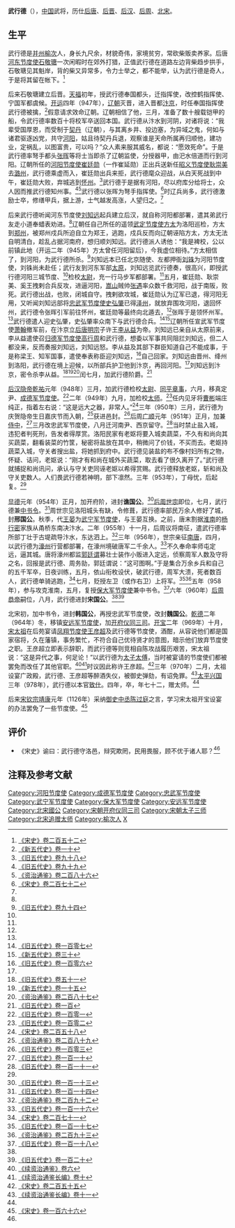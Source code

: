 {{Infobox Biography
| subject_name = 武行德
| image_name = 
| image_size = 
| image_caption = 
| date_of_birth = 908年
| place_of_birth = [[晉_(五代十國)|晋国]]
| date_of_death = 979年（71歲）
| place_of_death = [[北宋|北宋]]
| occupation = [[后唐|后唐]]、[[后晋|后晋]]、[[后汉|后汉]]、[[后周|后周]]、[[北宋|北宋]]武将
}}

'''武行德'''（{{bd|908年||979年|catIdx=W}}），[[中国|中国]]武将，历仕[[后唐|后唐]]、[[后晋|后晋]]、[[后汉|后汉]]、[[后周|后周]]、[[北宋|北宋]]。

== 生平 ==
武行德是[[并州|并州]][[榆次|榆次]]人，身长九尺余，材貌奇伟，家境贫穷，常砍柴贩卖养家。后唐[[河东节度使|河东节度使]][[石敬瑭|石敬瑭]]一次闲暇时在郊外打猎，正值武行德在道路左边背柴趋步拱手，石敬瑭见其魁岸，背的柴又异常多，令力士举之，都不能举，认为武行德是奇人，于是将其留在帐下。<ref name=SS252>[[:s:宋史/卷252|《宋史》卷二百五十二]]</ref>

后来石敬瑭建立后晋。[[天福_(后晋)|天福]]初年，授武行德奉国都头，迁指挥使，改控鹤指挥使、宁国军都虞候。[[开运_(后晋)|开运]]四年（947年），[[辽朝|辽朝]]灭晋，进入晋都[[汴梁|汴京]]，时任奉国指挥使武行德被擒，<ref name=NHFD10>[[:s:新五代史/卷10|《新五代史》卷一十]]</ref>假意请求效命辽朝。辽朝相信了他，三月，准备了数十艘载铠甲的船，令武行德率数百十将校军卒送回本国。武行德从汴水到河阴，对诸将说：“我辈受国厚恩，而受制于[[契丹|契丹]]（辽朝），与其离乡井、投边塞，为异域之鬼，何如与诸君驱逐凶党，共守[[河陽郡|河阳]]，姑且待契丹兵退，观察谁是天命所属再归顺他，建功业，定祸乱，以图富贵，可以吗？”众人素来服其威名，都说：“愿效死命”。于是武行德率弩手都头[[张晖|张晖]]等将士当即杀了辽朝监使，分授器甲，由汜水倍道而行到河阳。辽朝所任的[[河阳节度使|河阳节度使]][[崔廷勋|崔廷勋]]（一作崔延勋）正出兵送新任[[昭义节度使|昭义节度使]][[耿崇美|耿崇美]]去[[潞州|潞州]]，武行德乘虚而入，崔廷勋出兵来拒，武行德麾众迎战，从白天死战到中午，崔廷勋大败，弃城逃到[[怀州|怀州]]。<ref name=HFD98>[[:s:旧五代史/卷98|《旧五代史》卷九十八]]</ref>武行德于是据有河阳，尽以府库分给将士，众人因而推武行德知州事。<ref name=HFD99>[[:s:旧五代史/卷99|《旧五代史》卷九十九]]</ref><ref name=ZZTJ286>[[:s:资治通鉴/卷286|《资治通鉴》卷二百八十六]]</ref>武行德以张晖为弩手指挥使。<ref name=SS272>[[:s:宋史/卷272|《宋史》卷二百七十二]]</ref>时辽兵尚多，武行德激励士卒，修缮甲兵，据上游，士气越发高涨，人望归之。<ref name=SS252/>

后来武行德听闻河东节度使[[刘知远|刘知远]]起兵建立后汉，就自称河阳都部署，遣其弟武行友走小道奉蜡表劝进。<ref name=NHFD10/>辽朝任自己所任的遥领[[武定軍節度使|武定节度使]][[方太_(五代)|方太]]为洛阳巡检，方太到[[郑州|郑州]]，被郑州戍兵所迫自立为郑王，逃跑，戍兵反而向辽朝诬陷方太，方太无法自明清白，趁乱占据河南府，想归顺刘知远。武行德派人诱他：“我是裨校，公以前镇此地（开运二年（945年）方太曾任河阳留后），今我虚位相待。”方太相信了，到河阳，为武行德所杀。<ref>[[:s:旧五代史/卷94|《旧五代史》卷九十四]]</ref>刘知远本已任北京随使、左都押衙[[刘铢|刘铢]]为河阳节度使，刘铢尚未赴任；武行友到河东军部[[太原|太原]]，刘知远览武行德奏，很高兴，即授武行德河阳三城节度、<ref name=ZZTJ286/>检校[[太尉|太尉]]，充一行马步军都部署。<ref name=HFD99/>五月，崔廷勋、耿崇美、奚王拽剌合兵反攻，进逼河阳，[[嵩山|嵩山]]贼帅[[张遇|张遇]]率众数千救河阳，战于南阪，败死。武行德出战，也败，闭城自守。拽剌欲攻城，崔廷勋认为辽军已退，得河阳无用，又听闻刘知远部将[[忠武军节度使|忠武军节度使]][[史弘肇|史弘肇]]已得[[泽州|泽州]]，就放弃围攻河阳，退回怀州，武行德令张晖引军前往怀州，崔廷勋等最终向北遁去，<ref name=HFD98/>张晖于是领怀州军。<ref name=SS272/>武行德遣人迎史弘肇，史弘肇率众南下与武行德合兵。<ref>[[:s:旧五代史/卷107|《旧五代史》卷一百零七]]</ref><ref>[[:s:新五代史/卷30|《新五代史》卷三十]]</ref>辽朝所任宣武军节度使[[萧翰|萧翰]]撤军前，在汴京立[[唐明宗|后唐明宗]]子许王[[李从益|李从益]]为帝。刘知远已亲自从太原前来，李从益遣使召[[归德军节度使|归德军节度使]][[高行周|高行周]]和武行德，想委以军事共同阻拦刘知远，但二人都没来，反而奏报刘知远，刘知远怒。李从益及其部下群臣知道自己不能成事，于是称梁王、知军国事，遣使奉表称臣迎刘知远，<ref>[[:s:旧五代史/卷106|《旧五代史》卷一百零六]]</ref>自己回家。刘知远由晋州、绛州到洛阳，武行德在境上迎候，以所部兵护卫他到汴京，再回河阳。<ref name=SS252/>刘知远到汴京，密令杀李从益。<ref>[[:s:旧五代史/卷51|《旧五代史》卷五十一]]</ref><ref>[[:s:新五代史/卷15|《新五代史》卷一十五]]</ref><ref>[[:s:资治通鉴/卷287|《资治通鉴》卷二百八十七]]</ref>闰七月，加武行德阶爵。<ref>[[:s:旧五代史/卷100|《旧五代史》卷一百]]</ref>

[[汉隐帝|后汉隐帝]][[乾祐_(刘知远)|乾祐]]元年（948年）三月，加武行德检校[[太尉|太尉]]、[[同平章事|同平章事]]，六月，移真定尹、[[成德军节度使|成德军节度使]]。<ref>[[:s:旧五代史/卷101|《旧五代史》卷一百零一]]</ref>二年（949年）九月，加检校[[太师|太师]]。<ref>[[:s:旧五代史/卷102|《旧五代史》卷一百零二]]</ref>任内见牙将[[曹彬|曹彬]]端庄纯正，指着左右说：“这是远大之器，非常人。”<ref>[[:s:宋史/卷258|《宋史》卷二百五十八]]</ref>三年（950年）三月，武行德为庆贺隐帝生日嘉庆节而入朝，<ref>[[:s:资治通鉴/卷289|《资治通鉴》卷二百八十九]]</ref>获进邑封。<ref>[[:s:旧五代史/卷103|《旧五代史》卷一百零三]]</ref>后周[[广顺|广顺]]元年（951年）正月，加兼[[侍中|侍中]]，<ref>[[:s:旧五代史/卷110|《旧五代史》卷一百一十]]</ref>三月改忠武军节度使，八月迁河南尹、西京留守。<ref>[[:s:旧五代史/卷111|《旧五代史》卷一百一十一]]</ref>当时禁止盐入城，违犯者判死刑，告发者得厚赏。洛阳民家有老妪将要入城卖蔬菜，不久有和尚向其买蔬菜，翻看装菜的竹筐，秘密将盐放在其中，稍微问了价钱，不买而去。老妪持蔬菜入城，守关者搜出盐，将她抓到府中。武行德见装盐的布不像村妇所有之物，怀疑、诘问，老妪说：“刚才有和尚在城外买蔬菜，取去看了很久离开了。”武行德就捕捉和尚讯问，承认与守关吏同诬老妪以希得赏赐。武行德释放老妪，斩和尚及守关吏数人。人们畏武行德若神明，部下凛然。三年（953年），丁母忧，后起复。<ref name=SS252/>

[[显德|显德]]元年（954年）正月，加开府阶，进封'''谯国公'''。<ref>[[:s:旧五代史/卷113|《旧五代史》卷一百一十三]]</ref>[[周世宗|后周世宗]]即位，七月，武行德兼[[中书令|中书令]]。<ref>[[:s:旧五代史/卷114|《旧五代史》卷一百一十四]]</ref>周世宗见洛阳城头有缺，令修葺，武行德率部民万余人修好了城，封'''邢国公'''。秋季，代[[王晏|王晏]]为[[武宁军节度使|武宁军节度使]]，与王晏互换。之前，唐末割据[[淮南|淮南]]的[[杨行密|杨行密]]家族从甬桥东南决汴水。二年（955年）十一月，后周议将南征，遣武行德率所部丁壮于古堤疏导汴水，东达泗上。<ref>[[:s:资治通鉴/卷292|《资治通鉴》卷二百九十二]]</ref>三年（956年），世宗亲征[[南唐|南唐]]，四月，以武行德为[[濠州|濠州]]行营都部署，在濠州境破唐军二千余人。<ref>[[:s:旧五代史/卷116|《旧五代史》卷一百一十六]]</ref>不久奉命率师屯定远，逼其城。唐将濠州都监[[郭廷谓|郭廷谓]]募壮士装作小贩进入定远，侦察周军人数及守将之名，回报是武行德、周务勍，郭廷谓说：“这可图啊。”于是集合万余乡兵和自己的五千军卒，日夜训练，五月，依山衔枚设伏，破武行德，周军大溃，死者数百人，武行德单骑逃跑，<ref>[[:s:宋史/卷271|《宋史》卷二百七十一]]</ref>七月，贬授左卫（或作右卫）上将军。<ref>[[:s:旧五代史/卷117|《旧五代史》卷一百一十七]]</ref><ref>[[:s:资治通鉴/卷293|《资治通鉴》卷二百九十三]]</ref>五年（958年），参与攻克淮南，五月，复授[[保大军节度使|保大军节度使]]兼中书令。<ref>[[:s:旧五代史/卷118|《旧五代史》卷一百一十八]]</ref>六年（960年）[[周恭帝|后周恭帝]]嗣位，八月，武行德进封'''宋国公'''。<ref name=SS252/><ref>[[:s:旧五代史/卷120|《旧五代史》卷一百二十]]</ref>

北宋初，加中书令，进封'''韩国公'''，再授忠武军节度使，改封'''魏国公'''。[[乾德_(北宋)|乾德]]二年（964年）冬，移镇[[安远军节度使|安远军节度使]]，加[[开府仪同三司|开府仪同三司]]。[[开宝|开宝]]二年（969年）十月，[[赵匡胤|宋太祖]]在后苑宴请[[凤翔节度使|凤翔节度使]][[王彦超|王彦超]]及武行德等节度使，酒酣，从容说他们都是国家宿将，久在藩镇，事务繁忙，不符合自己优待贤才的意图，暗示他们放弃节度使之职。王彦超立即表示辞职，而武行德等则竞相自陈攻战履历艰苦，宋太祖说：“这是异代之事，何足论！”以武行德为[[东宫三师|太子太傅]]，当时被宴请的节度使们都被罢免而改任了其他官职。<ref>[[:s:续资治通鉴/卷6|《续资治通鉴》卷六]]</ref><ref>[[:s:续资治通鉴长编/卷010|《续资治通鉴长编》卷十]]</ref>时议因此称许王彦超。<ref>[[:s:宋史/卷255|《宋史》卷二百五十五]]</ref>三年（970年）二月，太祖设宴广政殿，武行德、王彦超等醉酒失仪，被御史弹劾，有诏免罪。<ref>[[:s:续资治通鉴长编/卷011|《续资治通鉴长编》卷十一]]</ref>[[太平兴国|太平兴国]]三年（978年），武行德以本官[[致仕|致仕]]。四年，卒，年七十二，赠太师。<ref name=SS252/>

后来[[宋钦宗|宋钦宗]][[靖康|靖康]]元年（1126年）采纳[[御史中丞|御史中丞]][[陈过庭|陈过庭]]之言，学习宋太祖开宝设宴的办法罢免了一些节度使。<ref>[[:s:宋史/卷166|《宋史》卷一百六十六]]</ref>

== 评价 ==
*《宋史》谕曰：武行德守洛邑，辩究欺罔，民用畏服，顾不优于诸人耶？<ref name=SS252/>

== 注释及参考文献 ==
{{reflist|3}}

{{DEFAULTSORT:W}}
[[Category:河阳节度使|Category:河阳节度使]]
[[Category:成德军节度使|Category:成德军节度使]]
[[Category:忠武军节度使|Category:忠武军节度使]]
[[Category:武宁军节度使|Category:武宁军节度使]]
[[Category:保大军节度使|Category:保大军节度使]]
[[Category:安远军节度使|Category:安远军节度使]]
[[Category:北宋國公|Category:北宋國公]]
[[Category:宋朝开府仪同三司|Category:宋朝开府仪同三司]]
[[Category:宋朝太子三师|Category:宋朝太子三师]]
[[Category:北宋追赠太师|Category:北宋追赠太师]]
[[Category:榆次人|Category:榆次人]]
[[Category:武姓|X]]